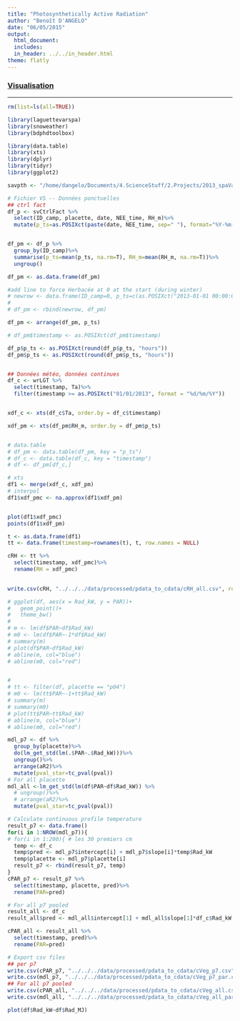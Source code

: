 ```yaml
---
title: "Photosynthetically Active Radiation"
author: "Benoît D'ANGELO"
date: "06/05/2015"
output:
  html_document:
  includes:
  in_header: ../../in_header.html
theme: flatly
---
```

  
<h3><a href="../../vis_toc.html"> Visualisation </a></h3>
***

```r
rm(list=ls(all=TRUE))

library(laguettevarspa)
library(snoweather)
library(bdphdtoolbox)

library(data.table)
library(xts)
library(dplyr)
library(tidyr)
library(ggplot2)

savpth <- "/home/dangelo/Documents/4.ScienceStuff/2.Projects/2013_spaVar_LG/graphs/data_treatment/pdata_to_cdata"
```

```r
# Fichier VS -- Données ponctuelles
## ctrl fact
df_p <- svCtrlFact %>%
  select(ID_camp, placette, date, NEE_time, RH_m)%>%
  mutate(p_ts=as.POSIXct(paste(date, NEE_time, sep=" "), format="%Y-%m-%d %H:%M"))


df_pm <- df_p %>%
  group_by(ID_camp)%>%
  summarise(p_ts=mean(p_ts, na.rm=T), RH_m=mean(RH_m, na.rm=T))%>%
  ungroup()

df_pm <- as.data.frame(df_pm)

#add line to force Herbacée at 0 at the start (during winter)
# newrow <- data.frame(ID_camp=0, p_ts=c(as.POSIXct("2013-01-01 00:00:00"),     as.POSIXct("2013-12-01 00:00:00")), A=NA, H=0, M=NA, IVcov=c(0.15,0.2))
# 
# df_pm <- rbind(newrow, df_pm)

df_pm <- arrange(df_pm, p_ts)

# df_pm$timestamp <- as.POSIXct(df_pm$timestamp)

df_p$p_ts <- as.POSIXct(round(df_p$p_ts, "hours"))
df_pm$p_ts <- as.POSIXct(round(df_pm$p_ts, "hours"))


## Données météo, données continues
df_c <- wrLGT %>%
  select(timestamp, Ta)%>%
  filter(timestamp >= as.POSIXct("01/01/2013", format = "%d/%m/%Y"))


xdf_c <- xts(df_c$Ta, order.by = df_c$timestamp)

xdf_pm <- xts(df_pm$RH_m, order.by = df_pm$p_ts)


# data.table
# df_pm <- data.table(df_pm, key = "p_ts")
# df_c <- data.table(df_c, key = "timestamp")
# df <- df_pm[df_c,]

# xts
df1 <- merge(xdf_c, xdf_pm)
# interpol
df1$xdf_pmc <- na.approx(df1$xdf_pm)


plot(df1$xdf_pmc)
points(df1$xdf_pm)

t <- as.data.frame(df1)
tt <- data.frame(timestamp=rownames(t), t, row.names = NULL)

cRH <- tt %>%
  select(timestamp, xdf_pmc)%>%
  rename(RH = xdf_pmc)
  

write.csv(cRH, "../../../data/processed/pdata_to_cdata/cRH_all.csv", row.names=FALSE, quote=FALSE)
```


```r
# ggplot(df, aes(x = Rad_kW, y = PAR))+
#   geom_point()+
#   theme_bw()
# 
# m <- lm(df$PAR~df$Rad_kW)
# m0 <- lm(df$PAR~-1*df$Rad_kW)
# summary(m)
# plot(df$PAR~df$Rad_kW)
# abline(m, col="blue")
# abline(m0, col="red")


# 
# tt <- filter(df, placette == "p04")
# m0 <- lm(tt$PAR~-1+tt$Rad_kW)
# summary(m)
# summary(m0)
# plot(tt$PAR~tt$Rad_kW)
# abline(m, col="blue")
# abline(m0, col="red")

mdl_p7 <- df %>%
  group_by(placette)%>%
  do(lm_get_std(lm(.$PAR~.$Rad_kW)))%>%
  ungroup()%>%
  arrange(aR2)%>%
  mutate(pval_star=tc_pval(pval))
# For all placette
mdl_all <-lm_get_std(lm(df$PAR~df$Rad_kW)) %>%
  # ungroup()%>%
  # arrange(aR2)%>%
  mutate(pval_star=tc_pval(pval))
```

```r
# Calculate continuous profile temperature
result_p7 <- data.frame()
for(i in 1:NROW(mdl_p7)){
# for(i in 1:200){ # les 30 premiers cm
  temp <- df_c
  temp$pred <- mdl_p7$intercept[i] + mdl_p7$slope[i]*temp$Rad_kW
  temp$placette <- mdl_p7$placette[i]
  result_p7 <- rbind(result_p7, temp)
}
cPAR_p7 <- result_p7 %>%
  select(timestamp, placette, pred)%>%
  rename(PAR=pred)

# For all p7 pooled
result_all <- df_c
result_all$pred <- mdl_all$intercept[1] + mdl_all$slope[1]*df_c$Rad_kW

cPAR_all <- result_all %>%
  select(timestamp, pred)%>%
  rename(PAR=pred)
```
  
```r
# Export csv files
## per p7
write.csv(cPAR_p7, "../../../data/processed/pdata_to_cdata/cVeg_p7.csv", row.names=FALSE, quote=FALSE)
write.csv(mdl_p7, "../../../data/processed/pdata_to_cdata/cVeg_p7_par.csv", row.names=FALSE, quote=FALSE)
## For all p7 pooled
write.csv(cPAR_all, "../../../data/processed/pdata_to_cdata/cVeg_all.csv", row.names=FALSE, quote=FALSE)
write.csv(mdl_all, "../../../data/processed/pdata_to_cdata/cVeg_all_par.csv", row.names=FALSE, quote=FALSE)

plot(df$Rad_kW~df$Rad_MJ)
```
